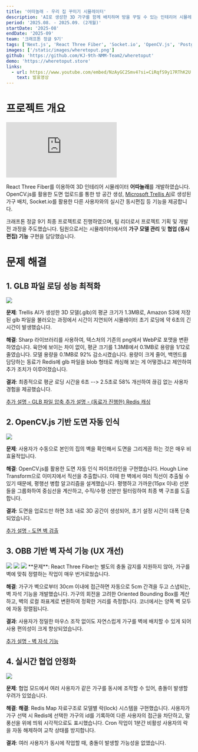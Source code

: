 ```yaml
---
title: '어따놀래 - 우리 집 꾸미기 시뮬레이터'
description: 'AI로 생성한 3D 가구를 함께 배치하며 방을 꾸밀 수 있는 인테리어 시뮬레이터'
period: '2025.08. - 2025.09. (2개월)'
startDate: '2025-08'
endDate: '2025-09'
team: '크래프톤 정글 9기'
tags: ['Next.js', 'React Three Fiber', 'Socket.io', 'OpenCV.js', 'PostgreSQL', 'Redis']
images: ['/static/images/wheretoput.png']
github: 'https://github.com/KJ-9th-NMM-Team2/wheretoput'
demo: 'https://wheretoput.store'
links:
  - url: https://www.youtube.com/embed/NzAyGC2Smv4?si=CiRqfS9y17RThK2U
    text: 발표영상
---
```


# 프로젝트 개요

<div className="mx-auto w-full max-w-[800px]" style={{ aspectRatio: '16 / 9' }}>
  <iframe
    className="h-full w-full"
    src="https://www.youtube.com/embed/NzAyGC2Smv4?si=CiRqfS9y17RThK2U"
    title="어따놀래 발표"
    frameBorder="0"
    allow="accelerometer; autoplay; clipboard-write; encrypted-media; gyroscope; picture-in-picture; web-share"
    referrerPolicy="strict-origin-when-cross-origin"
    allowFullScreen={true}
  ></iframe>
</div>

React Three Fiber를 이용하여 3D 인테리어 시뮬레이터 **어따놀래**를 개발하였습니다. OpenCV.js를 활용한 도면 업로드를 통한 방 공간 생성, [Microsoft Trellis AI](https://replicate.com/firtoz/trellis)로 생성된 가구 배치, Socket.io를 활용한 다른 사용자와의 실시간 동시편집 등 기능을 제공합니다.

크래프톤 정글 9기 최종 프로젝트로 진행하였으며, 팀 리더로서 프로젝트 기획 및 개발 전 과정을 주도했습니다. 팀원으로서는 시뮬레이터에서의 **가구 모델 관리** 및 **협업 (동시편집) 기능** 구현을 담당했습니다.

# 문제 해결

## 1. GLB 파일 로딩 성능 최적화

<img className="mx-auto max-w-xl" src="/static/images/wheretoput/wheretoput-1.png" />

**문제**: Trellis AI가 생성한 3D 모델(.glb)의 평균 크기가 1.3MB로, Amazon S3에 저장된 glb 파일을 불러오는 과정에서 시간이 지연되어 시뮬레이터 초기 로딩에 약 6초의 긴 시간이 발생했습니다.

**해결**: Sharp 라이브러리를 사용하여, 텍스처의 기존의 png에서 WebP로 포맷을 변환하였습니다. 육안에 보이는 차이 없이, 평균 크기를 1.3MB에서 0.1MB로 용량을 1/12로 줄였습니다. 모델 용량을 0.1MB로 92% 감소시켰습니다. 용량이 크게 줄어, 백엔드를 담당하는 동료가 Redis에 glb 파일을 blob 형태로 캐싱해 보는 게 어떻겠냐고 제안하여 추가 조치가 이루어졌습니다.

**결과**: 최종적으로 평균 로딩 시간을 6초 --> 2.5초로 58% 개선하여 끊김 없는 사용자 경험을 제공했습니다.

<span className="flex gap-4">
  <a href="https://github.com/KJ-9th-NMM-Team2/wheretoput/wiki/%EA%B8%B0%EC%88%A0%EC%A0%81-%EC%B1%8C%EB%A6%B0%EC%A7%80-%233-%E2%80%90-GLB-%ED%8C%8C%EC%9D%BC-%EC%95%95%EC%B6%95">
    추가 설명 - GLB 파일 압축
  </a>
  <a href="https://github.com/KJ-9th-NMM-Team2/wheretoput/wiki/%EA%B8%B0%EC%88%A0%EC%A0%81-%EC%B1%8C%EB%A6%B0%EC%A7%80-%232-%E2%80%90-%EC%B4%88%EA%B8%B0-%EB%A1%9C%EB%94%A9-%EC%86%8D%EB%8F%84-%EA%B0%9C%EC%84%A0">
    추가 설명 - (동료가 진행한) Redis 캐싱
  </a>
</span>

## 2. OpenCV.js 기반 도면 자동 인식

<img className="mx-auto max-w-2xl" src="/static/images/wheretoput/wheretoput-2.png" />

**문제**: 사용자가 수동으로 본인의 집의 벽을 확인해서 도면을 그리게끔 하는 것은 매우 비효율적입니다.

**해결**: OpenCV.js를 활용한 도면 자동 인식 파이프라인을 구현했습니다. Hough Line Transform으로 이미지에서 직선을 추출합니다. 이때 한 벽에서 여러 직선이 추출될 수 있기 때문에, 평행선 병합 알고리즘을 설계했습니다. 평행하고 가까운(15px 이내) 선분들을 그룹화하여 중심선을 계산하고, 수직/수평 선분만 필터링하여 최종 벽 구조를 도출합니다.

**결과**: 도면을 업로드만 하면 3초 내로 3D 공간이 생성되어, 초기 설정 시간이 대폭 단축되었습니다.

<a href="https://github.com/KJ-9th-NMM-Team2/wheretoput/wiki/%EA%B8%B0%EC%88%A0%EC%A0%81-%EC%B1%8C%EB%A6%B0%EC%A7%80-%237-%E2%80%90-%EB%8F%84%EB%A9%B4-%EB%B2%BD-%EA%B2%80%EC%B6%9C">
  추가 설명 - 도면 벽 검출
</a>

## 3. OBB 기반 벽 자석 기능 (UX 개선)

<span className="flex gap-1">
  <img className="mx-auto max-w-sm" src="/static/images/wheretoput/wheretoput-3.png" />
  <img className="mx-auto max-w-sm" src="/static/images/wheretoput/wheretoput-5.png" />
  <img className="mx-auto max-w-sm" src="/static/images/wheretoput/wheretoput-4.png" />
</span>
**문제**: React Three Fiber는 별도의 충돌 감지를 지원하지 않아, 가구를 벽에 맞춰 정렬하는 작업이
매우 번거로웠습니다.

**해결**: 가구가 벽으로부터 30cm 이내에 접근하면 자동으로 5cm 간격을 두고 스냅되는, 벽 자석 기능을 개발했습니다. 가구의 회전을 고려한 Oriented Bounding Box를 계산하고, 벽의 로컬 좌표계로 변환하여 정확한 거리를 측정합니다. 코너에서는 양쪽 벽 모두에 자동 정렬됩니다.

**결과**: 사용자가 정밀한 마우스 조작 없이도 자연스럽게 가구를 벽에 배치할 수 있게 되어 사용 편의성이 크게 향상되었습니다.

<a href="https://github.com/KJ-9th-NMM-Team2/wheretoput/wiki/%EA%B8%B0%EC%88%A0%EC%A0%81-%EC%B1%8C%EB%A6%B0%EC%A7%80-%234-%E2%80%90-%EB%B2%BD-%EC%9E%90%EC%84%9D-%EA%B8%B0%EB%8A%A5">
  추가 설명 - 벽 자석 기능
</a>

## 4. 실시간 협업 안정화

<img className="mx-auto max-w-lg" src="/static/images/wheretoput/wheretoput-6.png" />

**문제**: 협업 모드에서 여러 사용자가 같은 가구를 동시에 조작할 수 있어, 충돌이 발생할 우려가 있었습니다.

**해결**: **해결**: Redis Map 자료구조로 모델별 락(lock) 시스템을 구현했습니다. 사용자가 가구 선택 시 Redis에 선택한 가구의 id를 기록하여 다른 사용자의 접근을 차단하고, 말풍선을 위에 띄워 시각적으로도 표시했습니다. Cron 작업이 1분간 비활성 사용자의 락을 자동 해제하여 교착 상태를 방지합니다.

**결과**: 여러 사용자가 동시에 작업할 때, 충돌이 발생할 가능성을 없앴습니다.
